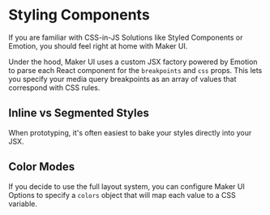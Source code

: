 # Styling Components

If you are familiar with CSS-in-JS Solutions like Styled Components or Emotion, you should feel right at home with Maker UI.

Under the hood, Maker UI uses a custom JSX factory powered by Emotion to parse each React component for the `breakpoints` and `css` props. This lets you specify your media query breakpoints as an array of values that correspond with CSS rules.

## Inline vs Segmented Styles

When prototyping, it's often easiest to bake your styles directly into your JSX.

## Color Modes

If you decide to use the full layout system, you can configure Maker UI Options to specify a `colors` object that will map each value to a CSS variable.
